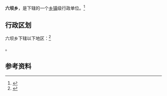 {{中国乡级行政区|62/03/21/202/000}}

'''六坝乡'''，是{{PRC admin/fullname|62/03/21/202/000|3}}下辖的一个[[乡镇|乡镇]]级行政单位。<ref>{{PRC admin/ref sgc|{{PRC admin/parent|62/03/21/202/000}}}}</ref>

== 行政区划 ==

六坝乡下辖以下地区：<ref>{{PRC admin/ref sgc|62/03/21/202/000}}</ref>

{{PRC admin/children|62/03/21/202/000}}。

== 参考资料 ==

{{reflist}}

{{行政区划小作品}}
{{PRC admin/navcat|62/03/21/202/000}}